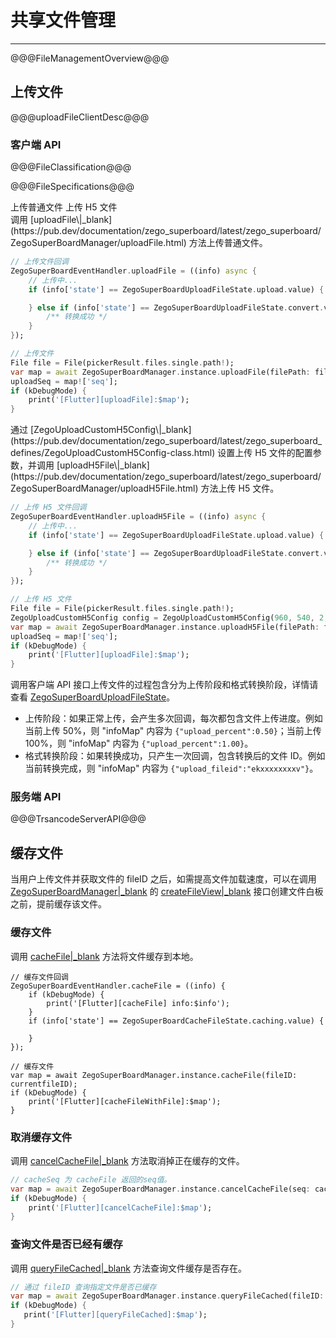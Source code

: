 # 共享文件管理

- - -

@@@FileManagementOverview@@@

## 上传文件

@@@uploadFileClientDesc@@@

### 客户端 API

@@@FileClassification@@@

@@@FileSpecifications@@@

<div class="multipletabs-content">
    <!--tabs列表-->
    <div class="item-tabs">
        <div class="scroll-box">
          <span class="tab-item">
             上传普通文件
          </span>
          <span class="tab-item">
             上传 H5 文件
          </span>
        </div>
    </div>
<div class="multipletabs-content-item ">
  <md-content>
调用 [uploadFile\|_blank](https://pub.dev/documentation/zego_superboard/latest/zego_superboard/ZegoSuperBoardManager/uploadFile.html) 方法上传普通文件。

```dart
// 上传文件回调 
ZegoSuperBoardEventHandler.uploadFile = ((info) async { 
    // 上传中... 
    if (info['state'] == ZegoSuperBoardUploadFileState.upload.value) { 

    } else if (info['state'] == ZegoSuperBoardUploadFileState.convert.value) { 
        /** 转换成功 */ 
    } 
}); 

// 上传文件 
File file = File(pickerResult.files.single.path!); 
var map = await ZegoSuperBoardManager.instance.uploadFile(filePath: file.path, renderType: ZegoSuperBoardRenderType.VectorAndIMG); 
uploadSeq = map!['seq']; 
if (kDebugMode) { 
    print('[Flutter][uploadFile]:$map'); 
} 
```
  </md-content>
</div>
<div class="multipletabs-content-item ">
  <md-content>
通过 [ZegoUploadCustomH5Config\|_blank](https://pub.dev/documentation/zego_superboard/latest/zego_superboard_defines/ZegoUploadCustomH5Config-class.html) 设置上传 H5 文件的配置参数，并调用 [uploadH5File\|_blank](https://pub.dev/documentation/zego_superboard/latest/zego_superboard/ZegoSuperBoardManager/uploadH5File.html) 方法上传 H5 文件。

```dart
// 上传 H5 文件回调 
ZegoSuperBoardEventHandler.uploadH5File = ((info) async { 
    // 上传中... 
    if (info['state'] == ZegoSuperBoardUploadFileState.upload.value) { 

    } else if (info['state'] == ZegoSuperBoardUploadFileState.convert.value) { 
        /** 转换成功 */ 
    } 
}); 

// 上传 H5 文件 
File file = File(pickerResult.files.single.path!); 
ZegoUploadCustomH5Config config = ZegoUploadCustomH5Config(960, 540, 2, ['thumbnails/1.jpg', 'thumbnails/2.jpg']); 
var map = await ZegoSuperBoardManager.instance.uploadH5File(filePath: file.path, config: config); 
uploadSeq = map!['seq']; 
if (kDebugMode) { 
    print('[Flutter][uploadFile]:$map'); 
} 
```
  </md-content>
</div>
</div>

调用客户端 API 接口上传文件的过程包含分为上传阶段和格式转换阶段，详情请查看 [ZegoSuperBoardUploadFileState](https://pub.dev/documentation/zego_superboard/latest/zego_superboard_defines/ZegoSuperBoardUploadFileState.html)。

- 上传阶段：如果正常上传，会产生多次回调，每次都包含文件上传进度。例如当前上传 50%，则 "infoMap" 内容为 `{"upload_percent":0.50}`；当前上传 100%，则 "infoMap" 内容为 `{"upload_percent":1.00}`。
- 格式转换阶段：如果转换成功，只产生一次回调，包含转换后的文件 ID。例如当前转换完成，则 "infoMap" 内容为 `{"upload_fileid":"ekxxxxxxxxv"}`。

### 服务端 API

@@@TrsancodeServerAPI@@@

## 缓存文件

当用户上传文件并获取文件的 fileID 之后，如需提高文件加载速度，可以在调用 [ZegoSuperBoardManager\|_blank](https://pub.dev/documentation/zego_superboard/latest/zego_superboard/ZegoSuperBoardManager-class.html) 的 [createFileView\|_blank](https://pub.dev/documentation/zego_superboard/latest/zego_superboard/ZegoSuperBoardManager/createFileView.html) 接口创建文件白板之前，提前缓存该文件。

### 缓存文件

调用 [cacheFile\|_blank](https://pub.dev/documentation/zego_superboard/latest/zego_superboard/ZegoSuperBoardManager/cacheFile.html) 方法将文件缓存到本地。

``` objc
// 缓存文件回调 
ZegoSuperBoardEventHandler.cacheFile = ((info) { 
    if (kDebugMode) { 
        print('[Flutter][cacheFile] info:$info'); 
    } 
    if (info['state'] == ZegoSuperBoardCacheFileState.caching.value) {
    
    } 
}); 

// 缓存文件 
var map = await ZegoSuperBoardManager.instance.cacheFile(fileID: currentfileID); 
if (kDebugMode) { 
    print('[Flutter][cacheFileWithFile]:$map'); 
} 
```

### 取消缓存文件

调用 [cancelCacheFile\|_blank](https://pub.dev/documentation/zego_superboard/latest/zego_superboard/ZegoSuperBoardManager/cancelCacheFile.html) 方法取消掉正在缓存的文件。

```dart
// cacheSeq 为 cacheFile 返回的seq值。
var map = await ZegoSuperBoardManager.instance.cancelCacheFile(seq: cacheSeq);
if (kDebugMode) {
    print('[Flutter][cancelCacheFile]:$map');
}
```

### 查询文件是否已经有缓存

调用 [queryFileCached\|_blank](https://pub.dev/documentation/zego_superboard/latest/zego_superboard/ZegoSuperBoardManager/queryFileCached.html) 方法查询文件缓存是否存在。

```dart
// 通过 fileID 查询指定文件是否已缓存
var map = await ZegoSuperBoardManager.instance.queryFileCached(fileID: currentfileID);
if (kDebugMode) {
   print('[Flutter][queryFileCached]:$map');
}
```
